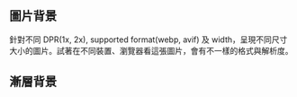 
## 圖片背景

針對不同 DPR(1x, 2x), supported format(webp, avif) 及 width，呈現不同尺寸大小的圖片。試著在不同裝置、瀏覽器看這張圖片，會有不一樣的格式與解析度。

<ComponentDemo componentId="background" variantId="ImageBackground" height={400} />

## 漸層背景

<ComponentDemo componentId="background" variantId="GradientBackground" height={400} />
